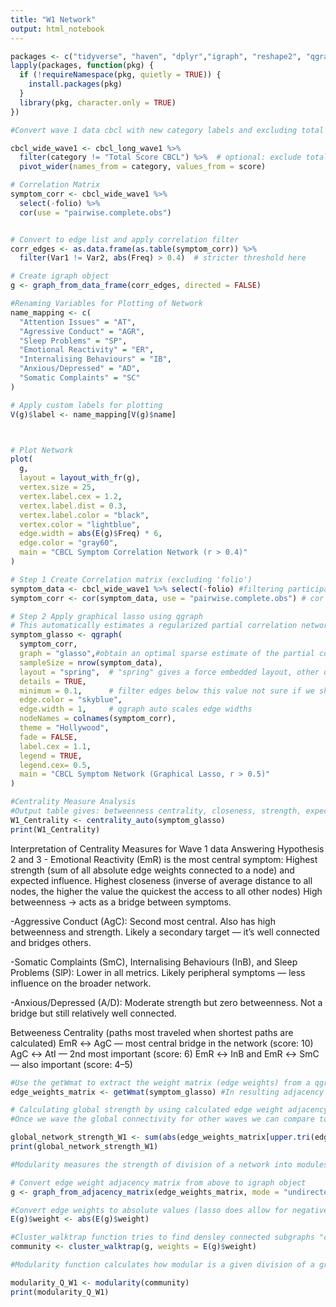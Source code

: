 ```yaml
---
title: "W1 Network"
output: html_notebook
---
```


```r
packages <- c("tidyverse", "haven", "dplyr","igraph", "reshape2", "qgraph")
lapply(packages, function(pkg) {
  if (!requireNamespace(pkg, quietly = TRUE)) {
    install.packages(pkg)
  }
  library(pkg, character.only = TRUE)
})
```

```r
#Convert wave 1 data cbcl with new category labels and excluding total score to wide format 

cbcl_wide_wave1 <- cbcl_long_wave1 %>%
  filter(category != "Total Score CBCL") %>%  # optional: exclude total
  pivot_wider(names_from = category, values_from = score)
```



```r

# Correlation Matrix
symptom_corr <- cbcl_wide_wave1 %>%
  select(-folio) %>%
  cor(use = "pairwise.complete.obs")


# Convert to edge list and apply correlation filter 
corr_edges <- as.data.frame(as.table(symptom_corr)) %>%
  filter(Var1 != Var2, abs(Freq) > 0.4)  # stricter threshold here

# Create igraph object
g <- graph_from_data_frame(corr_edges, directed = FALSE)

#Renaming Variables for Plotting of Network 
name_mapping <- c(
  "Attention Issues" = "AT",
  "Agressive Conduct" = "AGR",
  "Sleep Problems" = "SP",
  "Emotional Reactivity" = "ER",
  "Internalising Behaviours" = "IB",
  "Anxious/Depressed" = "AD",
  "Somatic Complaints" = "SC"
)

# Apply custom labels for plotting
V(g)$label <- name_mapping[V(g)$name]



# Plot Network
plot(
  g,
  layout = layout_with_fr(g),
  vertex.size = 25,
  vertex.label.cex = 1.2,
  vertex.label.dist = 0.3,
  vertex.label.color = "black",
  vertex.color = "lightblue",
  edge.width = abs(E(g)$Freq) * 6,
  edge.color = "gray60",
  main = "CBCL Symptom Correlation Network (r > 0.4)"
)


```



```r


# Step 1 Create Correlation matrix (excluding 'folio')
symptom_data <- cbcl_wide_wave1 %>% select(-folio) #filtering participant ID 
symptom_corr <- cor(symptom_data, use = "pairwise.complete.obs") # cor function computes the correlation between columns x and y,  "pairwise.complete.obsc omputes each pairwise correlation using only the rows (observations) that have non-missing values for that pair of variables

# Step 2 Apply graphical lasso using qgraph
# This automatically estimates a regularized partial correlation network
symptom_glasso <- qgraph(
  symptom_corr,
  graph = "glasso",#obtain an optimal sparse estimate of the partial correlation matrix using the glasso package (Friedman, Hastie and Tibshirani, 2011)
  sampleSize = nrow(symptom_data),
  layout = "spring",  # "spring" gives a force embedded layout, other options are "circle" or "groups", in fritz paper she used "layout"
  details = TRUE,
  minimum = 0.1,      # filter edges below this value not sure if we should filter for a maximum too 
  edge.color = "skyblue",
  edge.width = 1,     # qgraph auto scales edge widths
  nodeNames = colnames(symptom_corr),
  theme = "Hollywood",
  fade = FALSE,
  label.cex = 1.1,
  legend = TRUE,
  legend.cex= 0.5,
  main = "CBCL Symptom Network (Graphical Lasso, r > 0.5)"
)

#Centrality Measure Analysis 
#Output table gives: betweenness centrality, closeness, strength, expected influence, shortest path length 
W1_Centrality <- centrality_auto(symptom_glasso)
print(W1_Centrality)


```
Interpretation of Centrality Measures for Wave 1 data Answering Hypothesis 2 and 3 
- Emotional Reactivity (EmR) is the most central symptom:
    Highest strength (sum of all absolute edge weights connected to a node) and expected influence.
    Highest closeness (inverse of average distance to all nodes, the higher the value the quickest the access to all other nodes)
    High betweenness → acts as a bridge between symptoms.
    
-Aggressive Conduct (AgC):
  Second most central.
  Also has high betweenness and strength.
  Likely a secondary target — it's well connected and bridges others.
  
-Somatic Complaints (SmC), Internalising Behaviours (InB), and Sleep Problems (SlP):
  Lower in all metrics.
  Likely peripheral symptoms — less influence on the broader network.
  
-Anxious/Depressed (A/D):
  Moderate strength but zero betweenness.
  Not a bridge but still relatively well connected.

Betweeness Centrality (paths most traveled when shortest paths are calculated)
EmR ↔ AgC — most central bridge in the network (score: 10)
AgC ↔ AtI — 2nd most important (score: 6)
EmR ↔ InB and EmR ↔ SmC — also important (score: 4–5)


```r
#Use the getWmat to extract the weight matrix (edge weights) from a qgraph object 
edge_weights_matrix <- getWmat(symptom_glasso) #In resulting adjacency matrix each cell represents the edge weight correlation between variables can be positive (direct relationship ) or negative (inverse relationship) or 0 (no edge)

# Calculating global strength by using calculated edge weight adjacency matrix from above, excludes diagnoal (repeated relationships), extracts only unique edge weights, takes their absolute value and adds them all up thus global network  strength = sum of absolute edge weights
#Once we wave the global connectivity for other waves we can compare to see if other waves have greater or decreased symptomp connectivity 

global_network_strength_W1 <- sum(abs(edge_weights_matrix[upper.tri(edge_weights_matrix)]))
print(global_network_strength_W1)


```
```r
#Modularity measures the strength of division of a network into modules (i.e., communities or clusters). A higher Q (typically 0.3–0.7) indicates a clearer, well-separated modular structure.

# Convert edge weight adjacency matrix from above to igraph object
g <- graph_from_adjacency_matrix(edge_weights_matrix, mode = "undirected", weighted = TRUE, diag = FALSE)

#Convert edge weights to absolute values (lasso does allow for negative weight values)
E(g)$weight <- abs(E(g)$weight)

#Cluster_walktrap function tries to find densley connected subgraphs "communities" in a graph via random walks. The idea is that short random walks tend to stay in the same community 
community <- cluster_walktrap(g, weights = E(g)$weight)

#Modularity function calculates how modular is a given division of a graph into subgraphs, from (McElroy et al) Q index >0.3 suggesting nodes are arranged in non-random communities 

modularity_Q_W1 <- modularity(community)
print(modularity_Q_W1)


```

